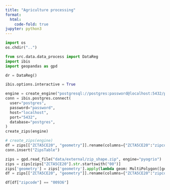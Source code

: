 ```yaml
---
title: "Agriculture processing"
format:
  html:
    code-fold: true
jupyter: python3
---
```


```python
import os
os.chdir("..")
```

```python
from src.data.data_process import DataReg
import ibis 
import geopandas as gpd

dr = DataReg()

ibis.options.interactive = True
```

```python
engine = create_engine("postgresql://postgres:password@localhost:5432/postgres")
conn = ibis.postgres.connect(
  user="postgres",
  password="password",
  host="localhost",
  port="5432",
  database="postgres",
)
create_zips(engine)
```

```python
# create_zips(engine)
df = zips[["ZCTA5CE20", "geometry"]].rename(columns={"ZCTA5CE20":"zipcode"}).reset_index(drop=True)
conn.insert("ZipsTable")
```

```python
zips = gpd.read_file("data/external/zip_shape.zip", engine="pyogrio")
zips = zips[zips["ZCTA5CE20"].str.startswith("00")]
zips['geometry'] = zips['geometry'].apply(lambda geom: MultiPolygon([geom]) if isinstance(geom, Polygon) else geom)
df = zips[["ZCTA5CE20", "geometry"]].rename(columns={"ZCTA5CE20":"zipcode"}).reset_index(drop=True)
```

```python
df[df["zipcode"] == "00936"]
```